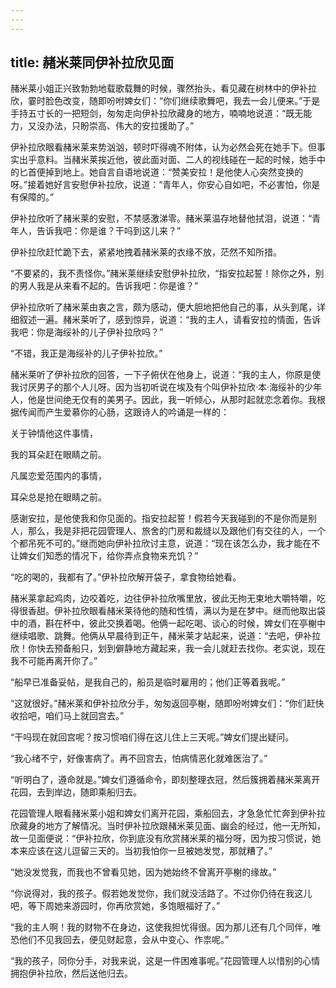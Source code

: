 ```yaml
---
---
---
```

title: 赭米莱同伊补拉欣见面
---




赭米莱小姐正兴致勃勃地载歌载舞的时候，骤然抬头，看见藏在树林中的伊补拉欣，霎时脸色改变，随即吩咐婢女们：“你们继续歌舞吧，我去一会儿便来。”于是手持五寸长的一把短剑，匆匆走向伊补拉欣藏身的地方，喃喃地说道：“既无能力，又没办法，只盼崇高、伟大的安拉援助了。”

伊补拉欣眼看赭米莱来势汹汹，顿时吓得魂不附体，认为必然会死在她手下。但事实出乎意料。当赭米莱挨近他，彼此面对面、二人的视线碰在一起的时候，她手中的匕首便掉到地上。她自言自语地说道：“赞美安拉！是他使人心突然变换的呀。”接着她好言安慰伊补拉欣，说道：“青年人，你安心自如吧，不必害怕，你是有保障的。”

伊补拉欣听了赭米莱的安慰，不禁感激涕零。赭米莱温存地替他拭泪，说道：“青年人，告诉我吧：你是谁？干吗到这儿来？”

伊补拉欣赶忙跪下去，紧紧地拽着赭米莱的衣缘不放，茫然不知所措。

“不要紧的，我不责怪你。”赭米莱继续安慰伊补拉欣，“指安拉起誓！除你之外，别的男人我是从来看不起的。告诉我吧：你是谁？”

伊补拉欣听了赭米莱由衷之言，颇为感动，便大胆地把他自己的事，从头到尾，详细叙述一遍。赭米莱听了，感到惊异，说道：“我的主人，请看安拉的情面，告诉我吧：你是海绥补的儿子伊补拉欣吗？”

“不错，我正是海绥补的儿子伊补拉欣。”

赭米莱听了伊补拉欣的回答，一下子俯伏在他身上，说道：“我的主人，你原是使我讨厌男子的那个人儿呀。因为当初听说在埃及有个叫伊补拉欣·本·海绥补的少年人，他是世间绝无仅有的美男子。因此，我一听倾心，从那时起就恋念着你。我根据传闻而产生爱慕你的心肠，这跟诗人的吟诵是一样的：

关于钟情他这件事情，

我的耳朵赶在眼睛之前。

凡属恋爱范围内的事情，

耳朵总是抢在眼睛之前。

感谢安拉，是他使我和你见面的。指安拉起誓！假若今天我碰到的不是你而是别人，那么，我是非把花园管理人、旅舍的门房和裁缝以及跟他们有交往的人，一个个都吊死不可的。”继而她向伊补拉欣讨主意，说道：“现在该怎么办，我才能在不让婢女们知悉的情况下，给你弄点食物来充饥？”

“吃的喝的，我都有了。”伊补拉欣解开袋子，拿食物给她看。

赭米莱拿起鸡肉，边咬着吃，边往伊补拉欣嘴里放，彼此无拘无束地大嚼特嚼，吃得很香甜。伊补拉欣眼看赭米莱待他的随和性情，满以为是在梦中。继而他取出袋中的酒，斟在杯中，彼此交换着喝。他俩一起吃喝、谈心的时候，婢女们在亭榭中继续唱歌、跳舞。他俩从早晨待到正午，赭米莱才站起来，说道：“去吧，伊补拉欣！你快去预备船只，划到僻静地方藏起来，我一会儿就赶去找你。老实说，现在我不可能再离开你了。”

“船早已准备妥帖，是我自己的，船员是临时雇用的；他们正等着我呢。”

“这就很好。”赭米莱和伊补拉欣分手，匆匆返回亭榭，随即吩咐婢女们：“你们赶快收拾吧，咱们马上就回宫去。”

“干吗现在就回宫呢？按习惯咱们得在这儿住上三天呢。”婢女们提出疑问。

“我心绪不宁，好像害病了。再不回宫去，怕病情恶化就难医治了。”

“听明白了，遵命就是。”婢女们遵循命令，即刻整理衣冠，然后簇拥着赭米莱离开花园，去到岸边，随即乘船归去。

花园管理人眼看赭米莱小姐和婢女们离开花园，乘船回去，才急急忙忙奔到伊补拉欣藏身的地方了解情况。当时伊补拉欣跟赭米莱见面、幽会的经过，他一无所知，故一见面便说：“伊补拉欣，你到底没有欣赏赭米莱的福分呀，因为按习惯说，她本来应该在这儿逗留三天的。当初我怕你一旦被她发觉，那就糟了。”

“她没发觉我，而我也不曾看见她，因为她始终不曾离开亭榭的缘故。”

“你说得对，我的孩子。假若她发觉你，我们就没活路了。不过你仍待在我这儿吧，等下周她来游园时，你再欣赏她，多饱眼福好了。”

“我的主人啊！我的财物不在身边，这使我担忧得很。因为那儿还有几个同伴，唯恐他们不见我回去，便见财起意，会从中变心、作祟呢。”

“我的孩子，同你分手，对我来说，这是一件困难事呢。”花园管理人以惜别的心情拥抱伊补拉欣，然后送他归去。